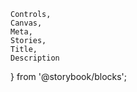     Controls,
    Canvas,
    Meta,
    Stories,
    Title,
    Description
} from '@storybook/blocks';

<Meta of={anchorButtonStories} />
<Title of={anchorButtonStories} />

An anchor button is a component with the visual appearance of a button, but it
navigates like an anchor/link when pressed.

If you want a button that triggers an action or event, use the

<Tag name={buttonTag} /> instead.

<Canvas of={anchorButtonStories.outlineAnchorButton} />

## API

<Controls of={anchorButtonStories.outlineAnchorButton} />

<ComponentApisLink />

### Target Configuration

<TargetDocs />

## Styling

<StylingDocs components={{ Button: anchorButtonTag }} />

{/* ## Usage */}

{/* ## Examples */}

## Accessibility

<ContentHiddenDocs buttonElement="nimble-anchor-button" />

{/* ## Resources */}
